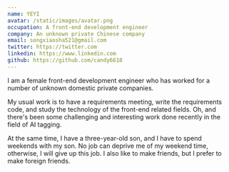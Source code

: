 ```yaml
---
name: YEYI
avatar: /static/images/avatar.png
occupation: A front-end development engineer
company: An unknown private Chinese company
email: songxiaosha521@gmail.com
twitter: https://twitter.com
linkedin: https://www.linkedin.com
github: https://github.com/candy6618
---
```


I am a female front-end development engineer who has worked for a number of unknown domestic private companies.

My usual work is to have a requirements meeting, write the requirements code, and study the technology of the front-end related fields. Oh, and there's been some challenging and interesting work done recently in the field of AI tagging.

At the same time, I have a three-year-old son, and I have to spend weekends with my son. No job can deprive me of my weekend time, otherwise, I will give up this job. I also like to make friends, but I prefer to make foreign friends.
